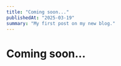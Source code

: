 ---
title: "Coming soon..."
publishedAt: "2025-03-19"
summary: "My first post on my new blog."
---

# Coming soon...
